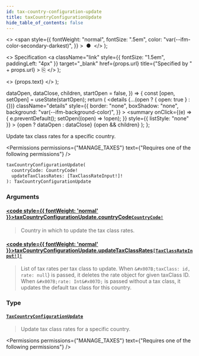 ```yaml
---
id: tax-country-configuration-update
title: taxCountryConfigurationUpdate
hide_table_of_contents: false
---
```


  <>
    <span
      style={{
        fontWeight: "normal",
        fontSize: ".5em",
        color: "var(--ifm-color-secondary-darkest)",
      }}
    >
      &nbsp;●&nbsp;
    </span>
  </>
);

  <>
    Specification
    <a
      className="link"
      style={{ fontSize: "1.5em", paddingLeft: "4px" }}
      target="\_blank"
      href={props.url}
      title={"Specified by " + props.url}
    >
      ⎘
    </a>
  </>
);

  <>
    <span className={props.class}>{props.text}</span>
  </>
);


  dataOpen,
  dataClose,
  children,
  startOpen = false,
}) => {
  const [open, setOpen] = useState(startOpen);
  return (
    <details
      {...(open ? { open: true } : {})}
      className="details"
      style={{
        border: "none",
        boxShadow: "none",
        background: "var(--ifm-background-color)",
      }}
    >
      <summary
        onClick={(e) => {
          e.preventDefault();
          setOpen((open) => !open);
        }}
        style={{ listStyle: "none" }}
      >
        {open ? dataOpen : dataClose}
      </summary>
      {open && children}
    </details>
  );
};

Update tax class rates for a specific country.

<Badge text="Added in Saleor 3.9" class="secondary margin-bottom--sm" />

<Permissions
  permissions={"MANAGE_TAXES"}
  text={"Requires one of the following permissions"}
/>

```graphql
taxCountryConfigurationUpdate(
  countryCode: CountryCode!
  updateTaxClassRates: [TaxClassRateInput!]!
): TaxCountryConfigurationUpdate
```

### Arguments

#### [<code style={{ fontWeight: 'normal' }}>taxCountryConfigurationUpdate.<b>countryCode</b></code>](#)<Bullet />[`CountryCode!`](../../../api-reference/miscellaneous/enums/country-code) <Badge class="badge badge--secondary" text="non-null"/> <Badge class="badge badge--secondary" text="enum"/>

> Country in which to update the tax class rates.

#### [<code style={{ fontWeight: 'normal' }}>taxCountryConfigurationUpdate.<b>updateTaxClassRates</b></code>](#)<Bullet />[`[TaxClassRateInput!]!`](../../../api-reference/taxes/inputs/tax-class-rate-input) <Badge class="badge badge--secondary" text="non-null"/> <Badge class="badge badge--secondary" text="input"/>

> List of tax rates per tax class to update. When `&#x007B;taxClass: id, rate: null`&#x007D; is passed, it deletes the rate object for given taxClass ID. When `&#x007B;rate: Int&#x007D;` is passed without a tax class, it updates the default tax class for this country.

### Type

#### [`TaxCountryConfigurationUpdate`](../../../api-reference/taxes/objects/tax-country-configuration-update) <Badge class="badge badge--secondary" text="object"/>

> Update tax class rates for a specific country.
>
> <Badge text="Added in Saleor 3.9" class="secondary margin-bottom--sm" />

<Permissions
  permissions={"MANAGE_TAXES"}
  text={"Requires one of the following permissions"}
/>

